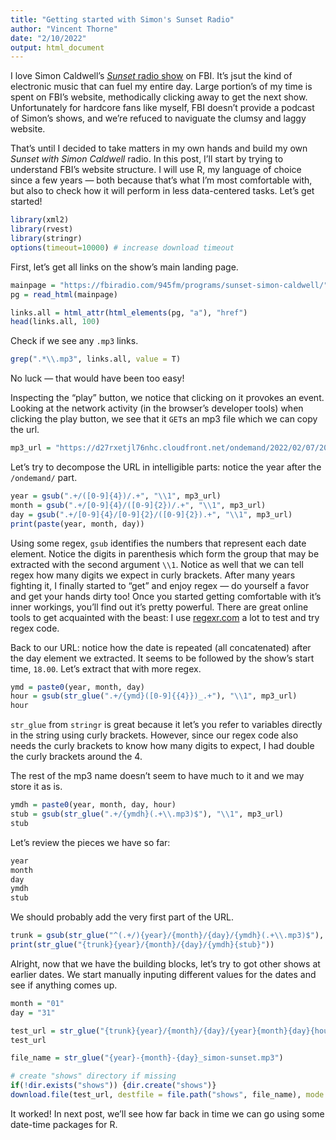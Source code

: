 ```yaml
---
title: "Getting started with Simon's Sunset Radio"
author: "Vincent Thorne"
date: "2/10/2022"
output: html_document
---
```


I love Simon Caldwell's [*Sunset* radio show](https://fbiradio.com/945fm/programs/sunset-simon-caldwell/) on FBI. It's jsut the kind of electronic music that can fuel my entire day. Large portion's of my time is spent on FBI's website, methodically clicking away to get the next show. Unfortunately for hardcore fans like myself, FBI doesn't provide a podcast of Simon's shows, and we're refuced to naviguate the clumsy and laggy website.

That's until I decided to take matters in my own hands and build my own *Sunset with Simon Caldwell* radio. In this post, I'll start by trying to understand FBI's website structure. I will use R, my language of choice since a few years — both because that's what I'm most comfortable with, but also to check how it will perform in less data-centered tasks. Let's get started!

```r
library(xml2)
library(rvest)
library(stringr)
options(timeout=10000) # increase download timeout
```


First, let's get all links on the show's main landing page.

```r
mainpage = "https://fbiradio.com/945fm/programs/sunset-simon-caldwell/"
pg = read_html(mainpage)

links.all = html_attr(html_elements(pg, "a"), "href")
head(links.all, 100)
```

Check if we see any `.mp3` links.

```r
grep(".*\\.mp3", links.all, value = T)
```

No luck — that would have been too easy!

Inspecting the "play" button, we notice that clicking on it provokes an event. Looking at the network activity (in the browser's developer tools) when clicking the play button, we see that it `GET`s an mp3 file which we can copy the url.

```r
mp3_url = "https://d27rxetjl76nhc.cloudfront.net/ondemand/2022/02/07/202202071800_1_1_Sunset_-_Simon_Caldwell.mp3"
```

Let's try to decompose the URL in intelligible parts: notice the year after the `/ondemand/` part.

```r
year = gsub(".+/([0-9]{4})/.+", "\\1", mp3_url)
month = gsub(".+/[0-9]{4}/([0-9]{2})/.+", "\\1", mp3_url)
day = gsub(".+/[0-9]{4}/[0-9]{2}/([0-9]{2}).+", "\\1", mp3_url)
print(paste(year, month, day))
```

Using some regex, `gsub` identifies the numbers that represent each date element. Notice the digits in parenthesis which form the group that may be extracted with the second argument `\\1`. Notice as well that we can tell regex how many digits we expect in curly brackets. After many years fighting it, I finally started to "get" and enjoy regex — do yourself a favor and get your hands dirty too! Once you started getting comfortable with it's inner workings, you'll find out it's pretty powerful. There are great online tools to get acquainted with the beast: I use [regexr.com](regexr.com) a lot to test and try regex code.

Back to our URL: notice how the date is repeated (all concatenated) after the day element we extracted. It seems to be followed by the show's start time, `18.00`. Let's extract that with more regex.

```r
ymd = paste0(year, month, day)
hour = gsub(str_glue(".+/{ymd}([0-9]{{4}})_.+"), "\\1", mp3_url)
hour
```

`str_glue` from `stringr` is great because it let's you refer to variables directly in the string using curly brackets. However, since our regex code also needs the curly brackets to know how many digits to expect, I had double the curly brackets around the 4.

The rest of the mp3 name doesn't seem to have much to it and we may store it as is.

```r
ymdh = paste0(year, month, day, hour)
stub = gsub(str_glue(".+/{ymdh}(.+\\.mp3)$"), "\\1", mp3_url)
stub
```


Let's review the pieces we have so far:
```r
year
month
day
ymdh
stub
```

We should probably add the very first part of the URL.
```r
trunk = gsub(str_glue("^(.+/){year}/{month}/{day}/{ymdh}(.+\\.mp3)$"), "\\1", mp3_url)
print(str_glue("{trunk}{year}/{month}/{day}/{ymdh}{stub}"))
```

Alright, now that we have the building blocks, let's try to got other shows at earlier dates. We start manually inputing different values for the dates and see if anything comes up.

```r
month = "01"
day = "31"

test_url = str_glue("{trunk}{year}/{month}/{day}/{year}{month}{day}{hour}{stub}")
test_url

file_name = str_glue("{year}-{month}-{day}_simon-sunset.mp3")

# create "shows" directory if missing 
if(!dir.exists("shows")) {dir.create("shows")}
download.file(test_url, destfile = file.path("shows", file_name), mode = "wb")
```

It worked! In next post, we'll see how far back in time we can go using some date-time packages for R.